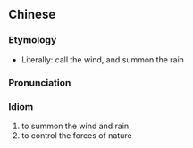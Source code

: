 {{also|呼风唤雨}}
==Chinese==
{{zh-forms|s=呼风唤雨}}

===Etymology===
* Literally: call the wind, and summon the rain

===Pronunciation===
{{zh-pron
|m=hū fēng huàn yǔ
|mn=ho͘-hong-hoàn-ú
|cat=id
}}

===Idiom===
{{zh-idiom}}

# to summon the wind and rain
# to control the forces of nature